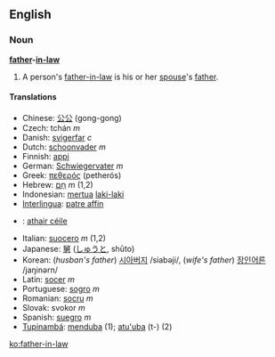 ==English==
===Noun===
'''[[father]]-[[in-law]]'''

# A person's [[father-in-law]] is his or her [[spouse]]'s [[father]].

====Translations====
*Chinese: [[公公]] (gong-gong)
*Czech: tchán  ''m''
*Danish: [[svigerfar]] ''c''
*Dutch: [[schoonvader]] ''m''
*Finnish: [[appi]]
*German: [[Schwiegervater]] ''m''
*Greek: [[πεθερός]] (petherós)
*Hebrew: [[חם|חָם]] ''m'' (1,2)
*Indonesian: [[mertua]] [[laki-laki]]
*[[Interlingua]]: [[patre affin]]
*{{ga}}: [[athair céile]]
*Italian: [[suocero]] ''m'' (1,2)
*Japanese: [[舅]] ([[しゅうと]], shūto)
*Korean: (''husban's father'') [[시아버지]] /siabəji/, (''wife's father'') [[장인어른]] /jaŋinərn/
*Latin: [[socer]] ''m''
*Portuguese: [[sogro]] ''m''
*Romanian: [[socru]] ''m''
*Slovak: svokor ''m''
*Spanish: [[suegro]] ''m''
*[[Tupinambá]]: [[menduba]] (1); [[atu'uba]] (t-) (2)

[[ko:father-in-law]]